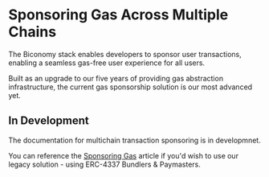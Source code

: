 # Sponsoring Gas Across Multiple Chains

The Biconomy stack enables developers to sponsor user transactions, enabling a seamless 
gas-free user experience for all users. 

Built as an upgrade to our five years of providing gas abstraction infrastructure, the 
current gas sponsorship solution is our most advanced yet.

## In Development

The documentation for multichain transaction sponsoring is in developmnet.

You can reference the [Sponsoring Gas](/tutorials/gasless) article if you'd wish to use our 
legacy solution - using ERC-4337 Bundlers & Paymasters.